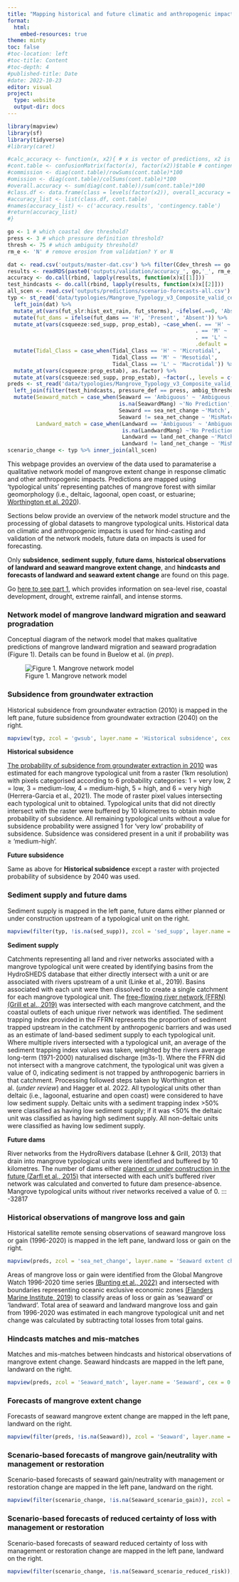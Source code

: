 ```yaml
---
title: "Mapping historical and future climatic and anthropogenic impacts to mangroves (Part 2)"
format:
  html:
    embed-resources: true
theme: minty
toc: false
#toc-location: left
#toc-title: Content
#toc-depth: 4
#published-title: Date
#date: 2022-10-23
editor: visual
project:
  type: website
  output-dir: docs
---
```


```r
library(mapview)
library(sf)
library(tidyverse)
#library(caret)

#calc_accuracy <- function(x, x2){ # x is vector of predictions, x2 is reference vector
#cont.table <- confusionMatrix(factor(x), factor(x2))$table # contingency table
#commission <- diag(cont.table)/rowSums(cont.table)*100
#omission <- diag(cont.table)/colSums(cont.table)*100
#overall.accuracy <- sum(diag(cont.table))/sum(cont.table)*100
#class.df <- data.frame(class = levels(factor(x2)), overall_accuracy = overall.accuracy, omission_accuracy = omission, commission_accuracy = commission)
#accuracy_list <- list(class.df, cont.table)
#names(accuracy_list) <- c('accuracy.results', 'contingency.table')
#return(accuracy_list)
#}

go <- 1 # which coastal dev threshold?
press <- 3 # which pressure definition threshold?
thresh <- 75 # which ambiguity threshold?
rm_e <- 'N' # remove erosion from validation? Y or N

dat <- read.csv('outputs/master-dat.csv') %>% filter(Cdev_thresh == go & pressure_def == press) %>% select(Type:prop_estab)
results <- readRDS(paste0('outputs/validation/accuracy_', go,'_', rm_e, '.RDS'))
accuracy <- do.call(rbind, lapply(results, function(x)x[[1]]))
test_hindcasts <- do.call(rbind, lapply(results, function(x)x[[2]]))
all_scen <- read.csv('outputs/predictions/scenario-forecasts-all.csv')
typ <- st_read('data/typologies/Mangrove_Typology_v3_Composite_valid_centroids.gpkg') %>% 
  left_join(dat) %>% 
  mutate_at(vars(fut_slr:hist_ext_rain, fut_storms), ~ifelse(.==0, 'Absent', 'Present')) %>% 
  mutate(fut_dams = ifelse(fut_dams == 'H', 'Present', 'Absent')) %>% 
  mutate_at(vars(csqueeze:sed_supp, prop_estab), ~case_when(. == 'H' ~ 'High',
                                                           . == 'M' ~ 'Medium', 
                                                           . == 'L' ~ 'Low',
                                                           .default = .)) %>% 
  mutate(Tidal_Class = case_when(Tidal_Class == 'H' ~ 'Microtidal', 
                                 Tidal_Class == 'M' ~ 'Mesotidal',
                                 Tidal_Class == 'L' ~ 'Macrotidal')) %>% 
  mutate_at(vars(csqueeze:prop_estab), as.factor) %>% 
  mutate_at(vars(csqueeze:sed_supp, prop_estab), ~factor(., levels = c('High', 'Medium', 'Low')))
preds <- st_read('data/typologies/Mangrove_Typology_v3_Composite_valid_centroids.gpkg') %>% # join hindcasts to spatial data
  left_join(filter(test_hindcasts, pressure_def == press, ambig_threshold == thresh)) %>% 
  mutate(Seaward_match = case_when(Seaward == 'Ambiguous' ~ 'Ambiguous',
                                   is.na(SeawardMang) ~'No Prediction',
                                   Seaward == sea_net_change ~'Match', 
                                   Seaward != sea_net_change ~ 'MisMatch'),
         Landward_match = case_when(Landward == 'Ambiguous' ~ 'Ambiguous',
                                    is.na(LandwardMang) ~'No Prediction',
                                    Landward == land_net_change ~'Match', 
                                    Landward != land_net_change ~ 'MisMatch'))
scenario_change <- typ %>% inner_join(all_scen)

```

This webpage provides an overview of the data used to paramaterise a qualitative network model of mangrove extent change in response climatic and other anthropogenic impacts. Predictions are mapped using 'typological units' representing patches of mangrove forest with similar geomorphology (i.e., deltaic, lagoonal, open coast, or estuarine; [Worthington et al. 2020](https://www.nature.com/articles/s41598-020-71194-5)).

Sections below provide an overview of the network model structure and the processing of global datasets to mangrove typological units. Historical data on climatic and anthropogenic impacts is used for hind-casting and validation of the network models, future data on impacts is used for forecasting.

Only **subsidence**, **sediment supply**, **future dams**, **historical observations of landward and seaward mangrove extent change**, and **hindcasts and forecasts of landward and seaward extent change** are found on this page.

Go [here to see part 1](https://mangrove-climate-risk-mapping.netlify.app/), which provides information on sea-level rise, coastal development, drought, extreme rainfall, and intense storms.

::: {.callout-tip icon="false" collapse="true"}
### Network model of mangrove landward migration and seaward progradation

Conceptual diagram of the network model that makes qualitative predictions of mangrove landward migration and seaward progradation (Figure 1). Details can be found in Buelow et al. (*in prep*).

![Figure 1. Mangrove network model](images/network.png)
:::

::: {.callout-tip icon="false" collapse="true"}
### Subsidence from groundwater extraction

Historical subsidence from groundwater extraction (2010) is mapped in the left pane, future subsidence from groundwater extraction (2040) on the right.

```r
mapview(typ, zcol = 'gwsub', layer.name = 'Historical subsidence', cex = 0.9, lwd = 0) | mapview(typ, zcol = 'fut_gwsub', layer.name = 'Future subsidence', cex = 0.9, lwd = 0)
```

**Historical subsidence**

[The probability of subsidence from groundwater extraction in 2010](https://figshare.com/articles/dataset/Global_Subsidence_Maps/13312070/1) was estimated for each mangrove typological unit from a raster (1km resolution) with pixels categorised according to 6 probability categories: 1 = very low, 2 = low, 3 = medium-low, 4 = medium-high, 5 = high, and 6 = very high (Herrera-Garcia et al., 2021). The mode of raster pixel values intersecting each typological unit to obtained. Typological units that did not directly intersect with the raster were buffered by 10 kilometres to obtain mode probability of subsidence. All remaining typological units without a value for subsidence probability were assigned 1 for 'very low' probability of subsidence. Subsidence was considered present in a unit if probability was ≥ 'medium-high'.

**Future subsidence**

Same as above for **Historical subsidence** except a raster with projected probability of subsidence by 2040 was used.
:::

::: {.callout-tip icon="false" collapse="true"}

### Sediment supply and future dams {#sediment-supply-and-future-dams}

Sediment supply is mapped in the left pane, future dams either planned or under construction upstream of a typological unit on the right.

```r

mapview(filter(typ, !is.na(sed_supp)), zcol = 'sed_supp', layer.name = 'Sediment supply', cex = 0.9, lwd = 0, map.type = 'Esri.WorldGrayCanvas') | mapview(filter(typ, !is.na(fut_dams)), zcol = 'fut_dams', layer.name = 'Future dams upstream', cex = 0.9, lwd = 0, map.type = 'Esri.WorldGrayCanvas')

```

**Sediment supply**

Catchments representing all land and river networks associated with a mangrove typological unit were created by identifying basins from the HydroSHEDS database that either directly intersect with a unit or are associated with rivers upstream of a unit (Linke et al., 2019). Basins associated with each unit were then dissolved to create a single catchment for each mangrove typological unit. The [free-flowing river network (FFRN)(Grill et al., 2019)](https://figshare.com/articles/dataset/Mapping_the_world_s_free-flowing_rivers_data_set_and_technical_documentation/7688801) was intersected with each mangrove catchment, and the coastal outlets of each unique river network was identified. The sediment trapping index provided in the FFRN represents the proportion of sediment trapped upstream in the catchment by anthropogenic barriers and was used as an estimate of land-based sediment supply to each typological unit. Where multiple rivers intersected with a typological unit, an average of the sediment trapping index values was taken, weighted by the rivers average long-term (1971-2000) naturalised discharge (m3s-1). Where the FFRN did not intersect with a mangrove catchment, the typological unit was given a value of 0, indicating sediment is not trapped by anthropogenic barriers in that catchment. Processing followed steps taken by Worthington et al. (*under review*) and Hagger et al. 2022. All typological units other than deltaic (i.e., lagoonal, estuarine and open coast) were considered to have low sediment supply. Deltaic units with a sediment trapping index \>50% were classified as having low sediment supply; if it was \<50% the deltaic unit was classified as having high sediment supply. All non-deltaic units were classified as having low sediment supply.

**Future dams**

River networks from the HydroRivers database (Lehner & Grill, 2013) that drain into mangrove typological units were identified and buffered by 10 kilometres. The number of dams either [planned or under construction in the future (Zarfl et al., 2015)](https://www.globaldamwatch.org/fhred) that intersected with each unit's buffered river network was calculated and converted to future dam presence-absence. Mangrove typological units without river networks received a value of 0. ::: -32817
:::

::: {.callout-tip icon="false" collapse="true"}
### Historical observations of mangrove loss and gain {#historical-mangrove-loss-and-gain}

Historical satellite remote sensing observations of seaward mangrove loss or gain (1996-2020) is mapped in the left pane, landward loss or gain on the right.

```r

mapview(preds, zcol = 'sea_net_change', layer.name = 'Seaward extent change', cex = 0.9, lwd = 0, map.type = 'Esri.WorldGrayCanvas') | mapview(preds, zcol = 'land_net_change', layer.name = 'Landward extent change', cex = 0.9, lwd = 0, map.type = 'Esri.WorldGrayCanvas')

```

Areas of mangrove loss or gain were identified from the Global Mangrove Watch 1996-2020 time series [(Bunting et al., 2022)](https://zenodo.org/record/6894273#.ZEXlTuxBxuU) and intersected with boundaries representing oceanic exclusive economic zones [(Flanders Marine Institute, 2019)](https://www.marineregions.org/) to classify areas of loss or gain as 'seaward' or 'landward'. Total area of seaward and landward mangrove loss and gain from 1996-2020 was estimated in each mangrove typological unit and net change was calculated by subtracting total losses from total gains.
:::

::: {.callout-tip icon="false" collapse="true"}
### Hindcasts matches and mis-matches {#landhind-forecast}

Matches and mis-matches between hindcasts and historical observations of mangrove extent change. Seaward hindcasts are mapped in the left pane, landward on the right.

```r

mapview(preds, zcol = 'Seaward_match', layer.name = 'Seaward', cex = 0.9, lwd = 0, map.type = 'Esri.WorldGrayCanvas') | mapview(preds, zcol = 'Landward_match', layer.name = 'Landward', cex = 0.9, lwd = 0, map.type = 'Esri.WorldGrayCanvas')
```
:::

::: {.callout-tip icon="false" collapse="true"}
### Forecasts of mangrove extent change {#seahind-forecast}

Forecasts of seaward mangrove extent change are mapped in the left pane, landward on the right.

```r

mapview(filter(preds, !is.na(Seaward)), zcol = 'Seaward', layer.name = 'Seaward', cex = 0.9, lwd = 0, map.type = 'Esri.WorldGrayCanvas') | mapview(filter(preds, !is.na(Landward)), zcol = 'Landward', layer.name = 'Landward', cex = 0.9, lwd = 0, map.type = 'Esri.WorldGrayCanvas')
```
:::

::: {.callout-tip icon="false" collapse="true"}
### Scenario-based forecasts of mangrove gain/neutrality with management or restoration

Scenario-based forecasts of seaward gain/neutrality with management or restoration change are mapped in the left pane, landward on the right.

```r

mapview(filter(scenario_change, !is.na(Seaward_scenario_gain)), zcol = 'Seaward_scenario_gain', layer.name = 'Seaward', cex = 0.9, lwd = 0, map.type = 'Esri.WorldGrayCanvas') | mapview(filter(scenario_change, !is.na(Landward_scenario_gain)), zcol = 'Landward_scenario_gain', layer.name = 'Landward', cex = 0.9, lwd = 0, map.type = 'Esri.WorldGrayCanvas')
```
:::

::: {.callout-tip icon="false" collapse="true"}
### Scenario-based forecasts of reduced certainty of loss with management or restoration

Scenario-based forecasts of seaward reduced certainty of loss with management or restoration change are mapped in the left pane, landward on the right.

```r

mapview(filter(scenario_change, !is.na(Seaward_scenario_reduced_risk)), zcol = 'Seaward_scenario_reduced_risk', layer.name = 'Seaward', cex = 0.9, lwd = 0, map.type = 'Esri.WorldGrayCanvas') | mapview(filter(scenario_change, !is.na(Landward_scenario_reduced_risk)), zcol = 'Landward_scenario_reduced_risk', layer.name = 'Landward', cex = 0.9, lwd = 0, map.type = 'Esri.WorldGrayCanvas')
```
:::
